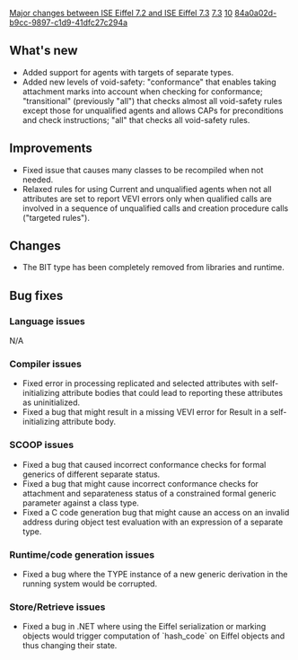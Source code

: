 [[Property:title|Major changes between ISE Eiffel 7.2 and ISE Eiffel 7.3]]
[[Property:link_title|7.3]]
[[Property:weight|10]]
[[Property:uuid|84a0a02d-b9cc-9897-c1d9-41dfc27c294a]]
==What's new==
* Added support for agents with targets of separate types.
* Added new levels of void-safety: "conformance" that enables taking attachment marks into account when checking for conformance; "transitional" (previously "all") that checks almost all void-safety rules except those for unqualified agents and allows CAPs for preconditions and check instructions; "all" that checks all void-safety rules.

==Improvements==
* Fixed issue that causes many classes to be recompiled when not needed. 
* Relaxed rules for using Current and unqualified agents when not all attributes are set to report VEVI errors only when qualified calls are involved in a sequence of unqualified calls and creation procedure calls ("targeted rules").

==Changes==
* The BIT type has been completely removed from libraries and runtime.

==Bug fixes==

===Language issues===
N/A

===Compiler issues===
* Fixed error in processing replicated and selected attributes with self-initializing attribute bodies that could lead to reporting these attributes as uninitialized.
* Fixed a bug that might result in a missing VEVI error for Result in a self-initializing attribute body.

===SCOOP issues===
* Fixed a bug that caused incorrect conformance checks for formal generics of different separate status.
* Fixed a bug that might cause incorrect conformance checks for attachment and separateness status of a constrained formal generic parameter against a class type.
* Fixed a C code generation bug that might cause an access on an invalid address during object test evaluation with an expression of a separate type.

===Runtime/code generation issues===
* Fixed a bug where the TYPE instance of a new generic derivation in the running system would be corrupted.

===Store/Retrieve issues===
* Fixed a bug in .NET where using the Eiffel serialization or marking objects would trigger computation of `hash_code` on Eiffel objects and thus changing their state.



